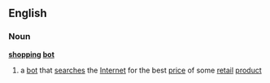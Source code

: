 ==English==
===Noun===
'''[[shopping]] [[bot]]'''
# a [[bot]] that [[search]]es the [[Internet]] for the best [[price]] of some [[retail]] [[product]]